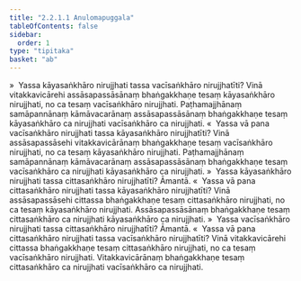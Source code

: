 ```yaml
---
title: "2.2.1.1 Anulomapuggala"
tableOfContents: false
sidebar:
  order: 1
type: "tipitaka"
basket: "ab"
---
```



<DynamicBreadcrumb />

<Division number="79">

<Paragraph number="369">
»  Yassa kāyasaṅkhāro nirujjhati tassa vacīsaṅkhāro nirujjhatīti?
</Paragraph>

<Paragraph number="370">
Vinā vitakkavicārehi assāsapassāsānaṃ bhaṅgakkhaṇe tesaṃ kāyasaṅkhāro nirujjhati, no ca tesaṃ vacīsaṅkhāro nirujjhati. Paṭhamajjhānaṃ samāpannānaṃ kāmāvacarānaṃ assāsapassāsānaṃ bhaṅgakkhaṇe tesaṃ kāyasaṅkhāro ca nirujjhati vacīsaṅkhāro ca nirujjhati.
</Paragraph>

<Paragraph number="371">
«  Yassa vā pana vacīsaṅkhāro nirujjhati tassa kāyasaṅkhāro nirujjhatīti?
</Paragraph>

<Paragraph number="372">
Vinā assāsapassāsehi vitakkavicārānaṃ bhaṅgakkhaṇe tesaṃ vacīsaṅkhāro nirujjhati, no ca tesaṃ kāyasaṅkhāro nirujjhati. Paṭhamajjhānaṃ samāpannānaṃ kāmāvacarānaṃ assāsapassāsānaṃ bhaṅgakkhaṇe tesaṃ vacīsaṅkhāro ca nirujjhati kāyasaṅkhāro ca nirujjhati.
</Paragraph>

<Paragraph number="373">
»  Yassa kāyasaṅkhāro nirujjhati tassa cittasaṅkhāro nirujjhatīti? Āmantā.
</Paragraph>

<Paragraph number="374">
«  Yassa vā pana cittasaṅkhāro nirujjhati tassa kāyasaṅkhāro nirujjhatīti?
</Paragraph>

<Paragraph number="375">
Vinā assāsapassāsehi cittassa bhaṅgakkhaṇe tesaṃ cittasaṅkhāro nirujjhati, no ca tesaṃ kāyasaṅkhāro nirujjhati. Assāsapassāsānaṃ bhaṅgakkhaṇe tesaṃ cittasaṅkhāro ca nirujjhati kāyasaṅkhāro ca nirujjhati.
</Paragraph>

</Division>
<Division number="80">

<Paragraph number="376">
»  Yassa vacīsaṅkhāro nirujjhati tassa cittasaṅkhāro nirujjhatīti? Āmantā.
</Paragraph>

<Paragraph number="377">
«  Yassa vā pana cittasaṅkhāro nirujjhati tassa vacīsaṅkhāro nirujjhatīti?
</Paragraph>

<Paragraph number="378">
Vinā vitakkavicārehi cittassa bhaṅgakkhaṇe tesaṃ cittasaṅkhāro nirujjhati, no ca tesaṃ vacīsaṅkhāro nirujjhati. Vitakkavicārānaṃ bhaṅgakkhaṇe tesaṃ cittasaṅkhāro ca nirujjhati vacīsaṅkhāro ca nirujjhati.
</Paragraph>
</Division>